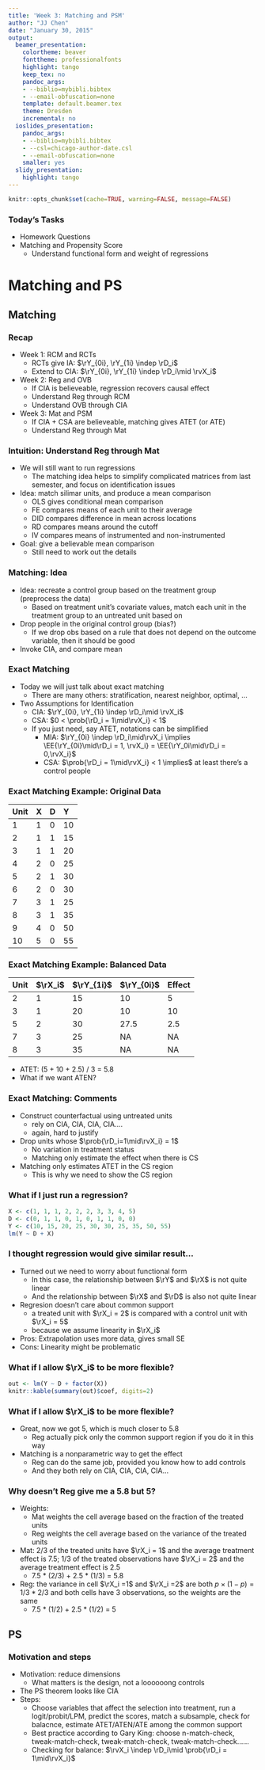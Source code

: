 ```yaml
---
title: 'Week 3: Matching and PSM'
author: "JJ Chen"
date: "January 30, 2015"
output:
  beamer_presentation:
    colortheme: beaver
    fonttheme: professionalfonts
    highlight: tango
    keep_tex: no
    pandoc_args:
    - --biblio=mybibli.bibtex
    - --email-obfuscation=none
    template: default.beamer.tex
    theme: Dresden
    incremental: no
  ioslides_presentation:
    pandoc_args:
    - --biblio=mybibli.bibtex
    - --csl=chicago-author-date.csl
    - --email-obfuscation=none
    smaller: yes
  slidy_presentation:
    highlight: tango
---
```


```r
knitr::opts_chunk$set(cache=TRUE, warning=FALSE, message=FALSE)
```

### Today's Tasks

- Homework Questions
- Matching and Propensity Score 
    - Understand functional form and weight of regressions

# Matching and PS
## Matching
### Recap
- Week 1: RCM and RCTs
    - RCTs give IA: $\rY_{0i}, \rY_{1i} \indep \rD_i$
    - Extend to CIA: $\rY_{0i}, \rY_{1i} \indep \rD_i\mid \rvX_i$
- Week 2: Reg and OVB
    - If CIA is believeable, regression recovers causal effect
    - Understand Reg through RCM
    - Understand OVB through CIA
- Week 3: Mat and PSM
    - If CIA + CSA are believeable, matching gives ATET (or ATE)
    - Understand Reg through Mat
    
### Intuition: Understand Reg through Mat
- We will still want to run regressions
    - The matching idea helps to simplify complicated matrices from last semester, and focus on identification issues
- Idea: match silimar units, and produce a mean comparison
    - OLS gives conditional mean comparison
    - FE compares means of each unit to their average
    - DID compares difference in mean across locations
    - RD compares means around the cutoff
    - IV compares means of instrumented and non-instrumented 
- Goal: give a believable mean comparison
    - Still need to work out the details
    
### Matching: Idea
- Idea: recreate a control group based on the treatment group (preprocess the data)
    - Based on treatment unit's covariate values, match each unit in the treatment group to an untreated unit based on 
- Drop people in the original control group (bias?)
    - If we drop obs based on a rule that does not depend on the outcome variable, then it should be good
- Invoke CIA, and compare mean
    
### Exact Matching
- Today we will just talk about exact matching
    - There are many others: stratification, nearest neighbor, optimal, ... 
- Two Assumptions for Identification
    - CIA: $\rY_{0i}, \rY_{1i} \indep \rD_i\mid \rvX_i$
    - CSA: $0 < \prob{\rD_i = 1\mid\rvX_i} < 1$
    - If you just need, say ATET, notations can be simplified
        - MIA: $\rY_{0i} \indep \rD_i\mid\rvX_i \implies \EE{\rY_{0i}\mid\rD_i = 1, \rvX_i} = \EE{\rY_0i\mid\rD_i = 0,\rvX_i}$
        - CSA: $\prob{\rD_i = 1\mid\rvX_i} < 1 \implies$ at least there's a control people


### Exact Matching Example: Original Data
Unit  X       D        Y 
----- ------- -------- --------
1     1       0        10
2     1       1        15
3     1       1        20
4     2       0        25
5     2       1        30
6     2       0        30
7     3       1        25
8     3       1        35
9     4       0        50
10    5       0        55

### Exact Matching Example: Balanced Data
Unit   $\rX_i$ $\rY_{1i}$ $\rY_{0i}$  Effect
-----  ------- ---------- ----------  -------
2      1       15         10          5
3      1       20         10          10
5      2       30         27.5        2.5
7      3       25         NA          NA
8      3       35         NA          NA

- ATET: (5 + 10 + 2.5) / 3 = 5.8
- What if we want ATEN?

### Exact Matching: Comments
- Construct counterfactual using untreated units
    - rely on CIA, CIA, CIA, CIA....
    - again, hard to justify
- Drop units whose $\prob{\rD_i=1\mid\rvX_i} = 1$
    - No variation in treatment status
    - Matching only estimate the effect when there is CS
- Matching only estimates ATET in the CS region
    - This is why we need to show the CS region
    
### What if I just run a regression?
```r
X <- c(1, 1, 1, 2, 2, 2, 3, 3, 4, 5)
D <- c(0, 1, 1, 0, 1, 0, 1, 1, 0, 0)
Y <- c(10, 15, 20, 25, 30, 30, 25, 35, 50, 55)
lm(Y ~ D + X)
```

### I thought regression would give similar result...
- Turned out we need to worry about functional form
    - In this case, the relationship between $\rY$ and $\rX$ is not quite linear
    - And the relationship between $\rX$ and $\rD$ is also not quite linear
- Regresion doesn't care about common support
    - a treated unit with $\rX_i = 2$ is compared with a control unit with $\rX_i = 5$
    - because we assume linearity in $\rX_i$
- Pros: Extrapolation uses more data, gives small SE
- Cons: Linearity might be problematic

### What if I allow $\rX_i$ to be more flexible?
```r
out <- lm(Y ~ D + factor(X))
knitr::kable(summary(out)$coef, digits=2)
```

### What if I allow $\rX_i$ to be more flexible?

- Great, now we got 5, which is much closer to 5.8
    - Reg actually pick only the common support region if you do it in this way
- Matching is a nonparametric way to get the effect
    - Reg can do the same job, provided you know how to add controls
    - And they both rely on CIA, CIA, CIA, CIA...
    
### Why doesn't Reg give me a 5.8 but 5?
- Weights:
    - Mat weights the cell average based on the fraction of the treated units
    - Reg weights the cell average based on the variance of the treated units
- Mat: 2/3 of the treated units have $\rX_i = 1$ and the average treatment effect is 7.5; 1/3 of the treated observations have $\rX_i = 2$ and the average treatment effect is 2.5
    - 7.5 * (2/3) + 2.5 * (1/3) = 5.8
- Reg: the variance in cell $\rX_i =1$ and $\rX_i =2$ are both $p \times (1-p) = 1/3 * 2/3$ and both cells have 3 observations, so the weights are the same
    - 7.5 * (1/2) + 2.5 * (1/2) = 5

## PS
### Motivation and steps
- Motivation: reduce dimensions
    - What matters is the design, not a loooooong controls
- The PS theorem looks like CIA
- Steps:
    - Choose variables that affect the selection into treatment, run a logit/probit/LPM, predict the scores, match a subsample, check for balacnce, estimate ATET/ATEN/ATE among the common support
    - Best practice according to Gary King: choose n-match-check, tweak-match-check,
tweak-match-check, tweak-match-check......
    - Checking for balance: $\rvX_i \indep \rD_i\mid \prob{\rD_i = 1\mid\rvX_i}$